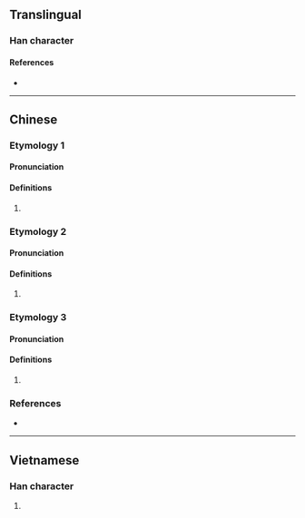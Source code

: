 {{character info/new}}
==Translingual==

===Han character===
{{Han char|rn=64|rad=手|as=06|sn=9|four=51040|canj=QSJ|ids=⿰扌耳}}

====References====
* {{Han ref|kx=0431.090|dkj=12066|hdz=31867.010|uh=6315|ud=25365|bh=CEE4|bd=52964}}

----

==Chinese==

===Etymology 1===
{{zh-forms}}

====Pronunciation====
{{zh-pron
|m=dié
|c=dip6
|cat=
}}

====Definitions====
{{zh-hanzi}}

# {{rfdef|zh}}

===Etymology 2===
{{zh-forms}}

====Pronunciation====
{{zh-pron
|m=shè
|c=zip3
|cat=
}}

====Definitions====
{{zh-hanzi}}

# {{rfdef|zh}}

===Etymology 3===
{{zh-forms|alt=擲,幌}}

====Pronunciation====
{{zh-pron
|mn=hìⁿ
|cat=v
}}

====Definitions====
{{zh-hanzi}}

# {{rfdef|zh}}

===References===
* {{R:yue:mfccd}}

----

==Vietnamese==

===Han character===
{{vi-hantu|[[nhẹ]], [[nhĩ]]|rs=手06}}

# {{defn|lang=vi|sort=手06}}